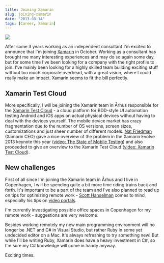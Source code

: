 ```yaml
---
title: Joining Xamarin
slug: joining-xamarin
date: "2013-08-14"
tags: [Career, Xamarin]
---
```


<img src="/wp-content/uploads/xamarin-logo-200.png" className="right" />

After some 3 years working as an independent consultant I'm excited to announce that I'm joining [Xamarin](http://www.xamarin.com) in October. Working as a consultant has brought me many interesting experiences and may do so again some day, but for some time I've been looking for a company with the right profile to join. I've mainly been looking for a highly skilled team building exciting stuff without too much corporate overhead, with a great vision, where I could really make an impact. Xamarin seems to fit the bill perfectly.

## Xamarin Test Cloud

More specifically, I will be joining the Xamarin team in Århus responsible for the [Xamarin Test Cloud](http://xamarin.com/test-cloud) - a cloud platform for BDD-style UI automation testing Android and iOS apps on actual physical devices without having to deal with the devices yourself. The mobile device market has crazy fragmentation due to the number of OS versions, screen sizes, customizations and just sheer number of different models. [Nat Friedman](http://www.nat.org/) (Xamarin CEO) gave a nice overview of the problem in the Xamarin Evolve 2013 keynote this year ([video: The State of Mobile Testing](http://xamarin.com/evolve/2013#keynote-72:12)) and also proceeded to give an overview to the Xamarin Test Cloud ([video: Xamarin Test Cloud](http://xamarin.com/evolve/2013#keynote-80:44)).

## New challenges

First of all since I'm joining the Xamarin team in Århus and I live in Copenhagen, I will be spending quite a bit more time riding trains back and forth. It's important to be a part of the team and I've also planned to read up on tips for optimizing remote work - [Scott Hanselman](http://www.hanselman.com/) comes to mind, especially his tips on [video portals](http://www.hanselman.com/blog/VirtualCamaraderieAPersistentVideoPortalForTheRemoteWorker.aspx).

I'm currently investigating possible office spaces in Copenhagen for my remote work - suggestions are very welcome.

Besides working remotely my new main programming environment will no longer be .NET and C# in Visual Studio, but rather Ruby in some yet undecided editor on a Mac. It's always refreshing to try something new! But while I'll be writing Ruby, Xamarin does have a heavy investment in C#, so I'm sure my C# knowledge will come in handy anyway.

Exciting times.

